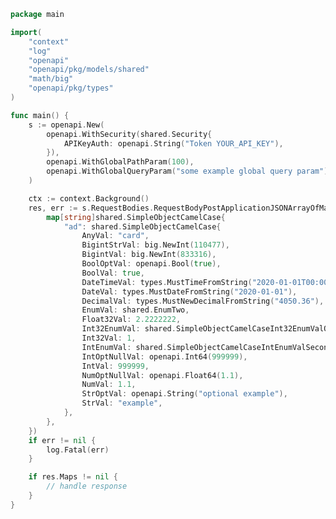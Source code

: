 ```go showLineNumbers copy filename="Request Body Post Application Json Array Of Map Camel Case usage example"
package main

import(
	"context"
	"log"
	"openapi"
	"openapi/pkg/models/shared"
	"math/big"
	"openapi/pkg/types"
)

func main() {
    s := openapi.New(
        openapi.WithSecurity(shared.Security{
            APIKeyAuth: openapi.String("Token YOUR_API_KEY"),
        }),
        openapi.WithGlobalPathParam(100),
        openapi.WithGlobalQueryParam("some example global query param"),
    )

    ctx := context.Background()
    res, err := s.RequestBodies.RequestBodyPostApplicationJSONArrayOfMapCamelCase(ctx, []map[string]shared.SimpleObjectCamelCase{
        map[string]shared.SimpleObjectCamelCase{
            "ad": shared.SimpleObjectCamelCase{
                AnyVal: "card",
                BigintStrVal: big.NewInt(110477),
                BigintVal: big.NewInt(833316),
                BoolOptVal: openapi.Bool(true),
                BoolVal: true,
                DateTimeVal: types.MustTimeFromString("2020-01-01T00:00:00Z"),
                DateVal: types.MustDateFromString("2020-01-01"),
                DecimalVal: types.MustNewDecimalFromString("4050.36"),
                EnumVal: shared.EnumTwo,
                Float32Val: 2.2222222,
                Int32EnumVal: shared.SimpleObjectCamelCaseInt32EnumValOneHundredAndEightyOne,
                Int32Val: 1,
                IntEnumVal: shared.SimpleObjectCamelCaseIntEnumValSecond,
                IntOptNullVal: openapi.Int64(999999),
                IntVal: 999999,
                NumOptNullVal: openapi.Float64(1.1),
                NumVal: 1.1,
                StrOptVal: openapi.String("optional example"),
                StrVal: "example",
            },
        },
    })
    if err != nil {
        log.Fatal(err)
    }

    if res.Maps != nil {
        // handle response
    }
}
```
